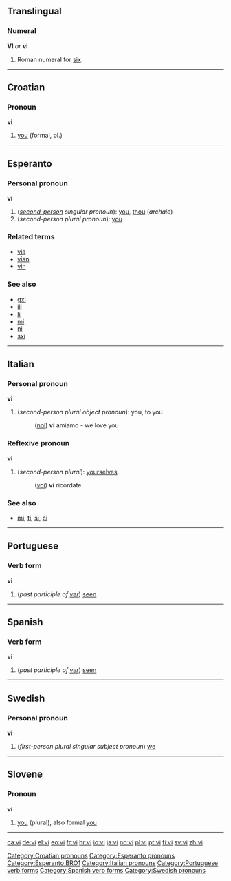 {{See|Vi}}
==Translingual==
===Numeral===
'''VI''' ''or'' '''vi'''

#Roman numeral for [[six]].

----

==Croatian==

=== Pronoun ===
'''vi'''

#[[you]] (formal, pl.)

[[Category:Croatian pronouns]]

----

==Esperanto==
===Personal pronoun===
'''vi''' 

#(''[[second-person]] singular pronoun''): [[you]], [[thou]] (''archaic'')
#(''second-person plural pronoun''): [[you]]

===Related terms===
*[[via#Esperanto|via]]
*[[vian]]
*[[vin#Esperanto|vin]]

===See also===
*[[gxi]]
*[[ili]]
*[[li]]
*[[mi]]
*[[ni]]
*[[sxi]]

[[Category:Esperanto pronouns]]
[[Category:Esperanto BRO1]]

----

==Italian==
===Personal pronoun===
'''vi'''

#(''second-person plural object pronoun''): you, to you
#:([[noi]]) '''vi''' amiamo - we love you

===Reflexive pronoun===
'''vi'''

#(''second-person plural''): [[yourselves]]
#:([[voi]]) '''vi''' ricordate

===See also===
*[[mi]], [[ti]], [[si]], [[ci]]
[[Category:Italian pronouns]]

----

==Portuguese==
===Verb form===
'''vi'''

#(''past participle of [[ver]]'') [[seen]]
[[Category:Portuguese verb forms]]

----

==Spanish==
===Verb form===
'''vi'''

#(''past participle of [[ver]]'') [[seen]]
[[Category:Spanish verb forms]]

----

==Swedish==
===Personal pronoun===
'''vi'''

#(''first-person plural singular subject pronoun'') [[we]]

[[Category:Swedish pronouns]]

----

==Slovene==
===Pronoun===
'''vi'''
# [[you]] (plural), also formal [[you]]

----

[[ca:vi]]
[[de:vi]]
[[el:vi]]
[[eo:vi]]
[[fr:vi]]
[[hr:vi]]
[[io:vi]]
[[ja:vi]]
[[no:vi]]
[[pl:vi]]
[[pt:vi]]
[[fi:vi]]
[[sv:vi]]
[[zh:vi]]